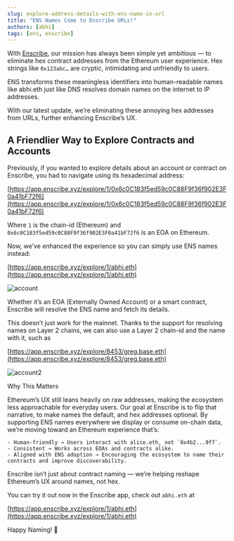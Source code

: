 ```yaml
---
slug: explore-address-details-with-ens-name-in-url
title: "ENS Names Come to Enscribe URLs!"
authors: [abhi]
tags: [ens, enscribe]
---
```


With [Enscribe](https://www.enscribe.xyz), our mission has always been simple yet ambitious — to eliminate hex contract addresses from the Ethereum user experience. Hex strings like `0x123abc…` are cryptic, intimidating and unfriendly to users.

ENS transforms these meaningless identifiers into human-readable names like abhi.eth just like DNS resolves domain names on the internet to IP addresses.

With our latest update, we’re eliminating these annoying hex addresses from URLs, further enhancing Enscribe’s UX.

## A Friendlier Way to Explore Contracts and Accounts

Previously, if you wanted to explore details about an account or contract on Enscribe, you had to navigate using its hexadecimal address:

[https://app.enscribe.xyz/explore/1/0x6c0C183f5ed59c0C88F9f36f902E3F0a41bF72f6](https://app.enscribe.xyz/explore/1/0x6c0C183f5ed59c0C88F9f36f902E3F0a41bF72f6)

Where `1` is the chain-id (Ethereum) and `0x6c0C183f5ed59c0C88F9f36f902E3F0a41bF72f6` is an EOA on Ethereum.

Now, we’ve enhanced the experience so you can simply use ENS names instead:

[https://app.enscribe.xyz/explore/1/abhi.eth](https://app.enscribe.xyz/explore/1/abhi.eth)

![account](account.png)


Whether it’s an EOA (Externally Owned Account) or a smart contract, Enscribe will resolve the ENS name and fetch its details.

This doesn’t just work for the mainnet. Thanks to the support for resolving names on Layer 2 chains, we can also use a Layer 2 chain-id and the name with it, such as

[https://app.enscribe.xyz/explore/8453/greg.base.eth](https://app.enscribe.xyz/explore/8453/greg.base.eth)

![account2](account2.png)

Why This Matters

Ethereum’s UX still leans heavily on raw addresses, making the ecosystem less approachable for everyday users. Our goal at Enscribe is to flip that narrative, to make names the default, and hex addresses optional. By supporting ENS names everywhere we display or consume on-chain data, we’re moving toward an Ethereum experience that’s:

    - Human-friendly → Users interact with alice.eth, not `0x4b2...9f7`.
    - Consistent → Works across EOAs and contracts alike.
    - Aligned with ENS adoption → Encouraging the ecosystem to name their contracts and improve discoverability.

Enscribe isn’t just about contract naming — we’re helping reshape Ethereum’s UX around names, not hex.

You can try it out now in the Enscribe app, check out `abhi.eth` at

[https://app.enscribe.xyz/explore/1/abhi.eth](https://app.enscribe.xyz/explore/1/abhi.eth)


Happy Naming! 🚀